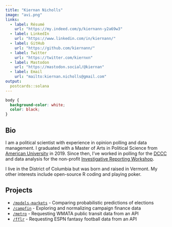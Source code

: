 ```yaml
---
title: "Kiernan Nicholls"
image: "avi.png"
links:
  - label: Résumé
    url: "https://my.indeed.com/p/kiernann-y2a69w3"
  - label: LinkedIn
    url: "https://www.linkedin.com/in/kiernann/"
  - label: GitHub
    url: "https://github.com/kiernann/"
  - label: Twitter
    url: "https://twitter.com/kiernxn"
  - label: Mastodon
    url: "https://mastodon.social/@kiernan"
  - label: Email
    url: "mailto:kiernan.nicholls@gmail.com"
output:
  postcards::solana
---
```


```css
body {
  background-color: white;
  color: black;
}
```

## Bio

I am a political scientist with experience in opinion polling and data
management. I graduated with a Master of Arts in Political Science from
[American University][au] in 2019. Since then, I've worked in polling for the
[DCCC][dccc] and data analysis for the non-profit [Investigative Reporting
Workshop][irw].

I live in the District of Columbia but was born and raised in Vermont. My other
interests include open-source R coding and playing poker.

## Projects

* [`/models-markets`][mm] - Comparing probabilistic predictions of elections
* [`/campfin`][campfin] - Exploring and normalizing campaign finance data
* [`/metro`][metro] - Requesting WMATA public transit data from an API
* [`/fflr`][fflr] - Requesting ESPN fantasy football data from an API

<!--Begin References-->

[au]: https://www.american.edu/
[dccc]: https://dccc.org/
[irw]: https://investigativereportingworkshop.org/
[tap]: https://publicaccountability.org/
[mm]: https://github.com/kiernann/models-markets
[campfin]: https://github.com/irworkshop/campfin
[metro]: https://github.com/kiernann/metro
[fflr]: https://github.com/kiernann/fflr

<!--End References-->

<a rel="me" href="https://mastodon.social/@kiernan"></a>
